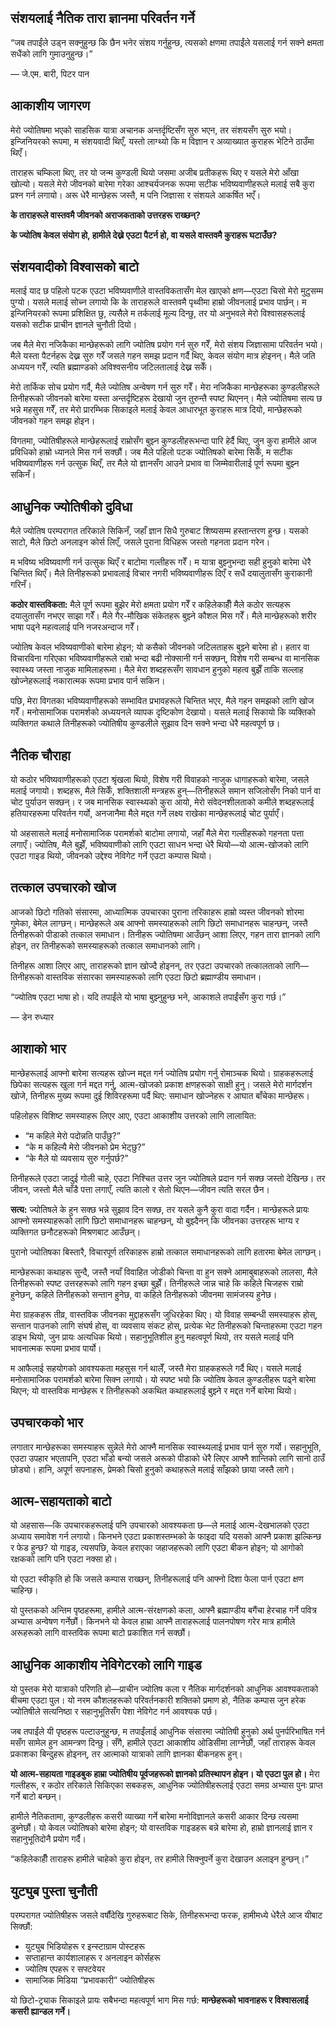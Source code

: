 ## संशयलाई नैतिक तारा ज्ञानमा परिवर्तन गर्ने

::: {.pull-quote}

"जब तपाईंले उड्न सक्नुहुन्छ कि छैन भनेर संशय गर्नुहुन्छ, त्यसको क्षणमा तपाईंले यसलाई गर्न सक्ने क्षमता सधैंको लागि गुमाउनुहुन्छ।"

— जे.एम. बारी, पिटर पान
:::

## **आकाशीय जागरण**

मेरो ज्योतिषमा भएको साहसिक यात्रा अचानक अन्तर्दृष्टिसँग सुरु भएन, तर संशयसँग सुरु भयो। इन्जिनियरको रूपमा, म संशयवादी थिएँ, यस्तो लाग्थ्यो कि म विज्ञान र अव्याख्यात कुराहरू भेटिने ठाउँमा थिएँ।

ताराहरू चम्किला थिए, तर यो जन्म कुण्डली थियो जसमा अजीब प्रतीकहरू थिए र यसले मेरो आँखा खोल्यो। यसले मेरो जीवनको बारेमा गरेका आश्चर्यजनक रूपमा सटीक भविष्यवाणीहरूले मलाई सबै कुरा प्रश्न गर्न लगायो। अरू धेरै मान्छेहरू जस्तै, म पनि जिज्ञासा र संशयले आकर्षित भएँ।

::: {.question-box}
**के ताराहरूले वास्तवमै जीवनको अराजकताको उत्तरहरू राख्छन्?**

**के ज्योतिष केवल संयोग हो, हामीले देख्ने एउटा पैटर्न हो, वा यसले वास्तवमै कुराहरू घटाउँछ?**
:::

## **संशयवादीको विश्वासको बाटो**

मलाई याद छ पहिलो पटक एउटा भविष्यवाणीले वास्तविकतासँग मेल खाएको क्षण—एउटा चिसो मेरो मुटुसम्म पुग्यो। यसले मलाई सोच्न लगायो कि के ताराहरूले वास्तवमै पृथ्वीमा हाम्रो जीवनलाई प्रभाव पार्छन्। म इन्जिनियरको रूपमा प्रशिक्षित छु, त्यसैले म तर्कलाई मूल्य दिन्छु, तर यो अनुभवले मेरो विश्वासहरूलाई यसको सटीक प्राचीन ज्ञानले चुनौती दियो।

जब मैले मेरा नजिकैका मान्छेहरूको लागि ज्योतिष प्रयोग गर्न सुरु गरेँ, मेरो संशय जिज्ञासामा परिवर्तन भयो। मैले यस्ता पैटर्नहरू देख्न सुरु गरेँ जसले गहन समझ प्रदान गर्दै थिए, केवल संयोग मात्र होइनन्। मैले जति अध्ययन गरेँ, त्यति ब्रह्माण्डको अविश्वसनीय जटिलतालाई देख्न सकेँ।

::: {.highlight-box}
मेरो तार्किक सोच प्रयोग गर्दै, मैले ज्योतिष अन्वेषण गर्न सुरु गरेँ। मेरा नजिकैका मान्छेहरूका कुण्डलीहरूले तिनीहरूको जीवनको बारेमा यस्ता अन्तर्दृष्टिहरू देखायो जुन तुरुन्तै स्पष्ट थिएनन्। मैले ज्योतिषमा सत्य छ भन्ने महसुस गरेँ, तर मेरो प्रारम्भिक सिकाइले मलाई केवल आधारभूत कुराहरू मात्र दियो, मान्छेहरूको जीवनको गहन समझ होइन।
:::

विगतमा, ज्योतिषीहरूले मान्छेहरूलाई राम्रोसँग बुझ्न कुण्डलीहरूभन्दा पारि हेर्दै थिए, जुन कुरा हामीले आज प्रविधिको हाम्रो ध्यानले मिस गर्न सक्छौं। जब मैले पहिलो पटक ज्योतिषको बारेमा सिकेँ, म सटीक भविष्यवाणीहरू गर्न उत्सुक थिएँ, तर मैले यो ज्ञानसँग आउने प्रभाव वा जिम्मेवारीलाई पूर्ण रूपमा बुझ्न सकिनँ।

## **आधुनिक ज्योतिषीको दुविधा**

मैले ज्योतिष परम्परागत तरिकाले सिकिनँ, जहाँ ज्ञान सिधै गुरुबाट शिष्यसम्म हस्तान्तरण हुन्छ। यसको साटो, मैले छिटो अनलाइन कोर्स लिएँ, जसले पुराना विधिहरू जस्तो गहनता प्रदान गरेन।

म भविष्य भविष्यवाणी गर्न उत्सुक थिएँ र बाटोमा गल्तीहरू गरेँ। म यात्रा बुझ्नुभन्दा सही हुनुको बारेमा धेरै चिन्तित थिएँ। मैले तिनीहरूको प्रभावलाई विचार नगरी भविष्यवाणीहरू दिएँ र सधैं दयालुतासँग कुराकानी गरिनँ।

::: {.warning-box}
**कठोर वास्तविकता:** मैले पूर्ण रूपमा बुझेर मेरो क्षमता प्रयोग गरेँ र कहिलेकाहीँ मैले कठोर सत्यहरू दयालुतासँग नभएर साझा गरेँ। मैले गैर-मौखिक संकेतहरू बुझ्ने कौशल मिस गरेँ। मैले मान्छेहरूको शरीर भाषा पढ्ने महत्वलाई पनि नजरअन्दाज गरेँ।
:::

ज्योतिष केवल भविष्यवाणीको बारेमा होइन; यो कसैको जीवनको जटिलताहरू बुझ्ने बारेमा हो। हतार वा विचारविना गरिएका भविष्यवाणीहरूले राम्रो भन्दा बढी नोक्सानी गर्न सक्छन्, विशेष गरी सम्बन्ध वा मानसिक स्वास्थ्य जस्ता नाजुक मामिलाहरूमा। मैले मेरा शब्दहरूसँग सावधान हुनुको महत्व बुझेँ ताकि सल्लाह खोज्नेहरूलाई नकारात्मक रूपमा प्रभाव पार्न सकिन।

पछि, मेरा विगतका भविष्यवाणीहरूको सम्भावित प्रभावहरूले चिन्तित भएर, मैले गहन समझको लागि खोज गरेँ। मनोसामाजिक परामर्शको अध्ययनले व्यापक दृष्टिकोण देखायो। यसले मलाई सिकायो कि व्यक्तिको व्यक्तिगत कथाले तिनीहरूको ज्योतिषीय कुण्डलीले सुझाव दिन सक्ने भन्दा धेरै महत्वपूर्ण छ।

## **नैतिक चौराहा**

यो कठोर भविष्यवाणीहरूको एउटा श्रृंखला थियो, विशेष गरी विवाहको नाजुक धागाहरूको बारेमा, जसले मलाई जगायो। शब्दहरू, मैले सिकेँ, शक्तिशाली मन्त्रहरू हुन्—तिनीहरूले समान सजिलोसँग निको पार्न वा चोट पुर्याउन सक्छन्। र जब मानसिक स्वास्थ्यको कुरा आयो, मेरो संवेदनशीलताको कमीले शब्दहरूलाई हतियारहरूमा परिवर्तन गर्यो, अनजानैमा मैले मद्दत गर्ने लक्ष्य राखेका मान्छेहरूलाई चोट पुर्याएँ।

::: {.key-insight}
यो अहसासले मलाई मनोसामाजिक परामर्शको बाटोमा लगायो, जहाँ मैले मेरा गल्तीहरूको गहनता पत्ता लगाएँ। ज्योतिष, मैले बुझेँ, भविष्यवाणीको लागि एउटा साधन भन्दा धेरै थियो—यो आत्म-खोजको लागि एउटा गाइड थियो, जीवनको उद्देश्य नेविगेट गर्ने एउटा कम्पास थियो।
:::

## **तत्काल उपचारको खोज**

आजको छिटो गतिको संसारमा, आध्यात्मिक उपचारका पुराना तरिकाहरू हाम्रो व्यस्त जीवनको शोरमा गुमेका, बेमेल लाग्छन्। मान्छेहरूले अब आफ्नो समस्याहरूको लागि छिटो समाधानहरू चाहन्छन्, जस्तै तिनीहरूको पीडाको तत्काल समाधान। तिनीहरू ज्योतिषमा आउँछन् आशा लिएर, गहन तारा ज्ञानको लागि होइन, तर तिनीहरूको समस्याहरूको तत्काल समाधानको लागि।

तिनीहरू आशा लिएर आए, ताराहरूको ज्ञान खोज्दै होइनन्, तर एउटा उपचारको तत्कालताको लागि—तिनीहरूको वास्तविक संसारका समस्याहरूको लागि एउटा छिटो ब्रह्माण्डीय समाधान।

::: {.pull-quote}

"ज्योतिष एउटा भाषा हो। यदि तपाईंले यो भाषा बुझ्नुहुन्छ भने, आकाशले तपाईंसँग कुरा गर्छ।"

— डेन रुध्यार
:::

## **आशाको भार**

मान्छेहरूलाई आफ्नो बारेमा सत्यहरू खोज्न मद्दत गर्न ज्योतिष प्रयोग गर्नु रोमाञ्चक थियो। ग्राहकहरूलाई छिपेका सत्यहरू खुला गर्न मद्दत गर्नु, आत्म-खोजको प्रकाश क्षणहरूको साक्षी हुनु। जसले मेरो मार्गदर्शन खोजे, तिनीहरू मुख्य रूपमा दुई शिविरहरूमा पर्दै थिए: समाधान खोज्नेहरू र आघात बाँचेका मान्छेहरू।

पहिलोहरू विशिष्ट समस्याहरू लिएर आए, एउटा आकाशीय उत्तरको लागि लालायित:

::: {.client-questions}
- "म कहिले मेरो पदोन्नति पाउँछु?"
- "के म कहिल्यै मेरो जीवनको प्रेम भेट्छु?"
- "के मैले यो व्यवसाय सुरु गर्नुपर्छ?"
:::

तिनीहरूले एउटा जादुई गोली चाहे, एउटा निश्चित उत्तर जुन ज्योतिषले प्रदान गर्न सक्छ जस्तो देखिन्छ। तर जीवन, जस्तो मैले चाँडै पत्ता लगाएँ, त्यति कालो र सेतो थिएन—जीवन त्यति सरल छैन।

::: {.highlight-box}
**सत्य:** ज्योतिषले के हुन सक्छ भन्ने सुझाव दिन सक्छ, तर यसले कुनै कुरा वादा गर्दैन। मान्छेहरूले प्रायः आफ्नो समस्याहरूको लागि छिटो समाधानहरू चाहन्छन्, यो बुझ्दैनन् कि जीवनका उत्तरहरू भाग्य र व्यक्तिगत छनौटहरूको मिश्रणबाट आउँछन्।
:::

पुरानो ज्योतिषका बिस्तारै, विचारपूर्ण तरिकाहरू हाम्रो तत्काल समाधानहरूको लागि हतारमा बेमेल लाग्छन्।

मान्छेहरूका कथाहरू सुन्दै, जस्तै नयाँ विवाहित जोडीको चिन्ता वा हुन सक्ने आमाबुबाहरूको लालसा, मैले तिनीहरूको स्पष्ट उत्तरहरूको लागि गहन इच्छा बुझेँ। तिनीहरूले जान्न चाहे कि कहिले चिजहरू राम्रो हुनेछन्, कहिले तिनीहरूको सन्तान हुनेछ, वा कहिले तिनीहरूको जीवनमा सामंजस्य हुनेछ।

मेरा ग्राहकहरू तीव्र, वास्तविक जीवनका मुद्दाहरूसँग जुधिरहेका थिए। यो विवाह सम्बन्धी समस्याहरू होस्, सन्तान पाउनको लागि संघर्ष होस्, वा व्यवसाय संकट होस्, प्रत्येक भेट तिनीहरूको चिन्ताहरूमा एउटा गहन डाइभ थियो, जुन प्रायः अत्यधिक थियो। सहानुभूतिशील हुनु महत्वपूर्ण थियो, तर यसले मलाई पनि भावनात्मक रूपमा प्रभाव पार्यो।

म आफैलाई सहयोगको आवश्यकता महसुस गर्न थालेँ, जस्तै मेरा ग्राहकहरूले गर्दै थिए। यसले मलाई मनोसामाजिक परामर्शको बारेमा सिक्न लगायो। यो स्पष्ट भयो कि ज्योतिष केवल कुण्डलीहरू पढ्ने बारेमा थिएन; यो वास्तविक मान्छेहरू र तिनीहरूको अकथित कथाहरूलाई बुझ्ने र मद्दत गर्ने बारेमा थियो।

## **उपचारकको भार**

लगातार मान्छेहरूका समस्याहरू सुन्नेले मेरो आफ्नै मानसिक स्वास्थ्यलाई प्रभाव पार्न सुरु गर्यो। सहानुभूति, एउटा उपहार भएतापनि, एउटा भाँडो बन्यो जसले अरूको पीडाको धेरै लिएर आफ्नै शान्तिको लागि सानो ठाउँ छोड्यो। हानि, अपूर्ण सपनाहरू, प्रेमको चिसो हुनुको कथाहरूले मलाई साँझको छाया जस्तै लागे।

## **आत्म-सहायताको बाटो**

यो अहसास—कि उपचारकहरूलाई पनि उपचारको आवश्यकता छ—ले मलाई आत्म-देखभालको एउटा अध्याय समावेश गर्न लगायो। किनभने एउटा प्रकाशस्तम्भको के फाइदा यदि यसको आफ्नै प्रकाश झल्किन्छ र फेड हुन्छ? यो गाइड, त्यसपछि, केवल हराएका जहाजहरूको लागि एउटा बीकन होइन; यो आगोको रक्षकको लागि पनि एउटा नक्सा हो।

::: {.key-insight}
यो एउटा स्वीकृति हो कि जसले कम्पास राख्छन्, तिनीहरूलाई पनि आफ्नो दिशा फेला पार्न एउटा क्षण चाहिन्छ।
:::

यो पुस्तकको अन्तिम पृष्ठहरूमा, हामीले आत्म-संरक्षणको कला, आफ्नै ब्रह्माण्डीय बगैंचा हेरचाह गर्ने पवित्र अभ्यास अन्वेषण गर्नेछौं। किनभने यो केवल हाम्रा आफ्नै ताराहरूलाई पालनपोषण गरेर मात्र हामीले अरूहरूको लागि वास्तविक रूपमा बाटो प्रकाशित गर्न सक्छौं।

## **आधुनिक आकाशीय नेविगेटरको लागि गाइड**

यो पुस्तक मेरो यात्राको परिणति हो—प्राचीन ज्योतिष कला र नैतिक मार्गदर्शनको आधुनिक आवश्यकताको बीचमा एउटा पुल। यो नरम कौशलहरूको परिवर्तनकारी शक्तिको प्रमाण हो, नैतिक कम्पास जुन हरेक ज्योतिषीले सत्यनिष्ठा र सहानुभूतिसँग पेशा नेविगेट गर्न आवश्यक पर्छ।

जब तपाईंले यी पृष्ठहरू पल्टाउनुहुन्छ, म तपाईंलाई आधुनिक संसारमा ज्योतिषी हुनुको अर्थ पुनर्परिभाषित गर्न मसँग सामेल हुन आमन्त्रण दिन्छु। सँगै, हामीले एउटा आकाशीय ओडिसीमा लाग्नेछौं, जहाँ ताराहरू केवल प्रकाशका बिन्दुहरू होइनन्, तर आत्माको यात्राको लागि ज्ञानका बीकनहरू हुन्।

::: {.highlight-box}
**यो आत्म-सहायता गाइडबुक हाम्रा ज्योतिषीय पूर्वजहरूको ज्ञानको प्रतिस्थापन होइन। यो एउटा पुल हो।** मेरा गल्तीहरू, र कठोर तरिकाले सिकिएका सबकहरू, आधुनिक ज्योतिषीहरूलाई एउटा समग्र अभ्यास पुनः प्राप्त गर्ने बाटो बन्छन्।
:::

हामीले नैतिकतामा, कुण्डलीहरू कसरी व्याख्या गर्ने बारेमा मनोविज्ञानले कसरी आकार दिन्छ त्यसमा डुब्नेछौं। यो केवल ज्योतिषको बारेमा होइन; यो वास्तविक गाइडहरू बन्ने बारेमा हो, हाम्रो ज्ञानलाई ज्ञान र सहानुभूतिदोनै प्रयोग गर्दै।

::: {.pull-quote}

"कहिलेकाहीँ ताराहरू हामीले चाहेको कुरा होइन, तर हामीले सिक्नुपर्ने कुरा देखाउन अलाइन हुन्छन्।"

:::

## **युट्युब पुस्ता चुनौती**

परम्परागत ज्योतिषीहरू जसले वर्षौंदेखि गुरुहरूबाट सिके, तिनीहरूभन्दा फरक, हामीमध्ये धेरैले आज यीबाट सिक्छौं:

::: {.modern-learning}
- युट्युब भिडियोहरू र इन्स्टाग्राम पोस्टहरू
- सप्ताहान्त कार्यशालाहरू र अनलाइन कोर्सहरू
- ज्योतिष एपहरू र सफ्टवेयर
- सामाजिक मिडिया "प्रभावकारी" ज्योतिषीहरू
:::

::: {.highlight-box}
यो छिटो-ट्र्याक सिकाइले प्रायः सबैभन्दा महत्वपूर्ण भाग मिस गर्छ: **मान्छेहरूको भावनाहरू र विश्वासलाई कसरी ह्यान्डल गर्ने।**
:::
